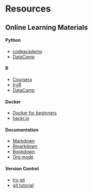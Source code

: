 # Resources

## Online Learning Materials

#### Python

* [codeacademy](https://www.codecademy.com/learn/python)
* [DataCamp](https://www.datacamp.com/courses/tech:python)


#### R

* [Coursera](https://www.coursera.org/courses?languages=en&query=R)
* [tryR](http://tryr.codeschool.com)
* [DataCamp](https://www.datacamp.com/courses/tech:python)


#### Docker

* [Docker for beginners](https://prakhar.me/docker-curriculum/)
* [hackr.io](https://hackr.io/tutorials/learn-docker)


#### Documentation

* [Markdown](http://www.markdowntutorial.com/)
* [Rmarkdown](http://rmarkdown.rstudio.com/)
* [Bookdown](https://bookdown.org/yihui/bookdown/)
* [Org mode](http://orgmode.org/worg/)


#### Version Control

* [try git](https://try.github.io)
* [git tutorial](https://git-scm.com/docs/gittutorial)
